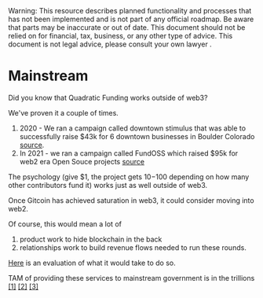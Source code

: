 
<Callout type="warning">
  Warning: This resource describes planned functionality and processes that has
  not been implemented and is not part of any official roadmap. Be aware that parts may be inaccurate or out of
  date.  This document should not be relied on for financial, tax, business, or any other type of advice.  This document is not legal advice, please consult your own lawyer .
</Callout>

# Mainstream

Did you know that Quadratic Funding works outside of web3?

We've proven it a couple of times.
1. 2020 - We ran a campaign called downtown stimulus that was able to successfully raise $43k for 6 downtown businesses in Boulder Colorado [source](https://twitter.com/dtstimulus/status/1305838829245329408).
2. In 2021 - we ran a campaign called FundOSS which raised $95k for web2 era Open Souce projects [source](https://twitter.com/_FundOSS/status/1410604319498407942)

The psychology (give $1, the project gets $10-$100 depending on how many other contributors fund it) works just as well outside of web3.

Once Gitcoin has achieved saturation in web3, it could consider moving into web2.

Of course, this would mean a lot of 
1. product work to hide blockchain in the back
2. relationships work to build revenue flows needed to run these rounds.

[Here](https://www.notion.so/gitcoin/Proposal-Fiat-donations-direct-on-ramping-to-PGN-c58eccd9d5814f6e84e28e4bcf4bb2d1) is an evaluation of what it would take to do so.

TAM of providing these services to mainstream government is in the trillions [[1]](https://docs.google.com/presentation/d/13FwaqQ0CmQQ-DcPNZRK2oJ77LzbG7yOtpR9uftt7VEs/edit#slide=id.g256648f42fb_0_0) [[2]](https://en.wikipedia.org/wiki/List_of_countries_by_government_budget) [[3]](https://docs.google.com/spreadsheets/d/1V6cX4CS7W0dobQcRZEBrT6gKGNZyCXLQ/edit#gid=1149117666)

